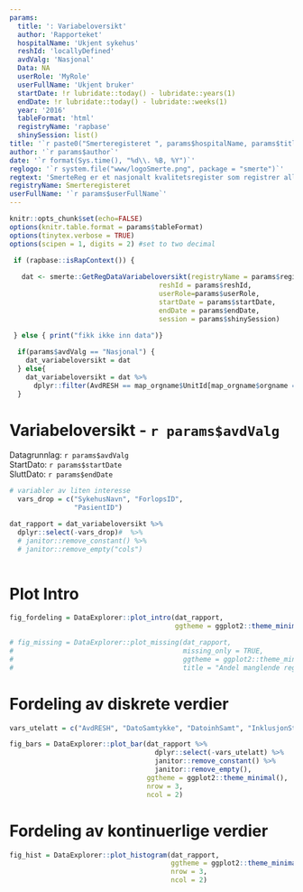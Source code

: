 ```yaml
---
params:
  title: ': Variabeloversikt'
  author: 'Rapporteket'
  hospitalName: 'Ukjent sykehus'
  reshId: 'locallyDefined'
  avdValg: 'Nasjonal'
  Data: NA
  userRole: 'MyRole'
  userFullName: 'Ukjent bruker'
  startDate: !r lubridate::today() - lubridate::years(1)
  endDate: !r lubridate::today() - lubridate::weeks(1)
  year: '2016'
  tableFormat: 'html'
  registryName: 'rapbase'
  shinySession: list()
title: '`r paste0("Smerteregisteret ", params$hospitalName, params$title)`'
author: '`r params$author`'
date: '`r format(Sys.time(), "%d\\. %B, %Y")`'
reglogo: '`r system.file("www/logoSmerte.png", package = "smerte")`'
regtext: 'SmerteReg er et nasjonalt kvalitetsregister som registrer alleinneliggende pasienter som henvises for tilsyn fra akutt smerteteam. Formålet med SmerteReg er å bedre kvaliteten på tjenesten akutt smerteteam yter til smertepasienter på norske sykehus samt å danne grunnlag for forskning.'
registryName: Smerteregisteret
userFullName: '`r params$userFullName`'
---
```


```r
knitr::opts_chunk$set(echo=FALSE)
options(knitr.table.format = params$tableFormat)
options(tinytex.verbose = TRUE)
options(scipen = 1, digits = 2) #set to two decimal 

```

```r

 if (rapbase::isRapContext()) {
  
   dat <- smerte::GetRegDataVariabeloversikt(registryName = params$registryName,
                                     reshId = params$reshId,
                                     userRole=params$userRole,
                                     startDate = params$startDate,
                                     endDate = params$endDate,
                                     session = params$shinySession)
  
 } else { print("fikk ikke inn data")}

  if(params$avdValg == "Nasjonal") {
    dat_variabeloversikt = dat
  } else{
    dat_variabeloversikt = dat %>% 
      dplyr::filter(AvdRESH == map_orgname$UnitId[map_orgname$orgname == params$avdValg])
  }
```

# Variabeloversikt - `r params$avdValg`

Datagrunnlag: `r params$avdValg`   <br>
StartDato:    `r params$startDate` <br>
SluttDato:    `r params$endDate`

```r

# variabler av liten interesse
  vars_drop = c("SykehusNavn", "ForlopsID", 
                "PasientID")

dat_rapport = dat_variabeloversikt %>% 
  dplyr::select(-vars_drop)#  %>% 
  # janitor::remove_constant() %>% 
  # janitor::remove_empty("cols")
  
```

# Plot Intro
```r
fig_fordeling = DataExplorer::plot_intro(dat_rapport, 
                                         ggtheme = ggplot2::theme_minimal())
```

```r

# fig_missing = DataExplorer::plot_missing(dat_rapport,
#                                          missing_only = TRUE,
#                                          ggtheme = ggplot2::theme_minimal(),
#                                          title = "Andel manglende registreringer")
```

# Fordeling av diskrete verdier

```r

vars_utelatt = c("AvdRESH", "DatoSamtykke", "DatoinhSamt", "InklusjonStatus")

fig_bars = DataExplorer::plot_bar(dat_rapport %>%
                                    dplyr::select(-vars_utelatt) %>%
                                    janitor::remove_constant() %>%
                                    janitor::remove_empty(),
                                  ggtheme = ggplot2::theme_minimal(),
                                  nrow = 3,
                                  ncol = 2)
```

# Fordeling av kontinuerlige verdier
```r
fig_hist = DataExplorer::plot_histogram(dat_rapport,
                                        ggtheme = ggplot2::theme_minimal(),
                                        nrow = 3,
                                        ncol = 2)
```


